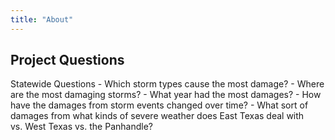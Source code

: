 ```yaml
---
title: "About"
---
```


## Project Questions

Statewide Questions
- Which storm types cause the most damage?
- Where are the most damaging storms?
- What year had the most damages?
- How have the damages from storm events changed over time?
- What sort of damages from what kinds of severe weather does East Texas deal with vs. West Texas vs. the Panhandle?
